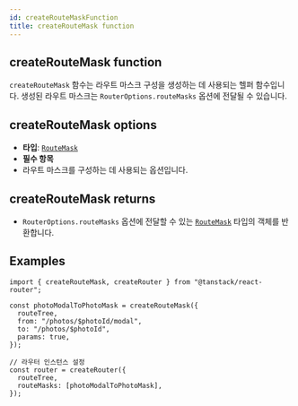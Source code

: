 ```yaml
---
id: createRouteMaskFunction
title: createRouteMask function
---
```


## createRouteMask function

`createRouteMask` 함수는 라우트 마스크 구성을 생성하는 데 사용되는 헬퍼 함수입니다. 생성된 라우트 마스크는 `RouterOptions.routeMasks` 옵션에 전달될 수 있습니다.

## createRouteMask options

- **타입**: [`RouteMask`](./RouteMaskType.md)
- **필수 항목**
- 라우트 마스크를 구성하는 데 사용되는 옵션입니다.

## createRouteMask returns

- `RouterOptions.routeMasks` 옵션에 전달할 수 있는 [`RouteMask`](./RouteMaskType.md) 타입의 객체를 반환합니다.

## Examples

```tsx
import { createRouteMask, createRouter } from "@tanstack/react-router";

const photoModalToPhotoMask = createRouteMask({
  routeTree,
  from: "/photos/$photoId/modal",
  to: "/photos/$photoId",
  params: true,
});

// 라우터 인스턴스 설정
const router = createRouter({
  routeTree,
  routeMasks: [photoModalToPhotoMask],
});
```
